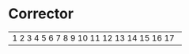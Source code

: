 # Corrector

----------------------------------------------------------------------
1   2   3   4   5   6   7   8   9   10  11  12  13  14  15  16  17
                                                                    
----------------------------------------------------------------------

